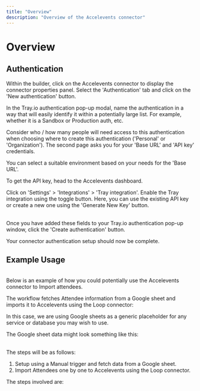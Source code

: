 ```yaml
---
title: "Overview"
description: "Overview of the Accelevents connector"
---
```


# Overview

## **Authentication**<br/>

Within the builder, click on the Accelevents connector to display the connector properties panel. Select the 'Authentication' tab and click on the 'New authentication' button. 

In the Tray.io authentication pop-up modal, name the authentication in a way that will easily identify it within a potentially large list. For example, whether it is a Sandbox or Production auth, etc.<br/>

Consider who / how many people will need access to this authentication when choosing where to create this authentication ('Personal' or 'Organization'). The second page asks you for your 'Base URL' and 'API key' credentials.<br/>

You can select a suitable environment based on your needs for the 'Base URL'.

To get the API key, head to the Accelevents dashboard. 

Click on 'Settings' > 'Integrations' > 'Tray integration'. Enable the Tray integration using the toggle button. Here, you can use the existing API key or create a new one using the 'Generate New Key' button. 

<br/>Once you have added these fields to your Tray.io authentication pop-up window, click the 'Create authentication' button. <br/>

Your connector authentication setup should now be complete.<br/>

## **Example Usage**

<br/>Below is an example of how you could potentially use the Accelevents connector to Import attendees.

The workflow fetches Attendee information from a Google sheet and imports it to  Accelevents using the Loop connector:

In this case, we are using Google sheets as a generic placeholder for any service or database you may wish to use.

The Google sheet data might look something like this:

<br/>The steps will be as follows:

1. Setup using a Manual trigger and fetch data from a Google sheet.
2. Import Attendees one by one to Accelevents using the Loop connector.

The steps involved are:
